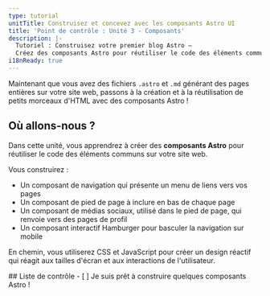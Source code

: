 ```yaml
---
type: tutorial
unitTitle: Construisez et concevez avec les composants Astro UI
title: 'Point de contrôle : Unité 3 - Composants'
description: |-
  Tutoriel : Construisez votre premier blog Astro —
  Créez des composants Astro pour réutiliser le code des éléments communs sur votre site web
i18nReady: true
---
```



Maintenant que vous avez des fichiers `.astro` et `.md` générant des pages entières sur votre site web, passons à la création et à la réutilisation de petits morceaux d'HTML avec des composants Astro !

## Où allons-nous ?

Dans cette unité, vous apprendrez à créer des **composants Astro** pour réutiliser le code des éléments communs sur votre site web.

Vous construirez :
- Un composant de navigation qui présente un menu de liens vers vos pages
- Un composant de pied de page à inclure en bas de chaque page
- Un composant de médias sociaux, utilisé dans le pied de page, qui renvoie vers des pages de profil
- Un composant interactif Hamburger pour basculer la navigation sur mobile

En chemin, vous utiliserez CSS et JavaScript pour créer un design réactif qui réagit aux tailles d'écran et aux interactions de l'utilisateur.



<Box icon="check-list">
## Liste de contrôle

<Checklist>
- [ ] Je suis prêt à construire quelques composants Astro !
</Checklist>
</Box>
